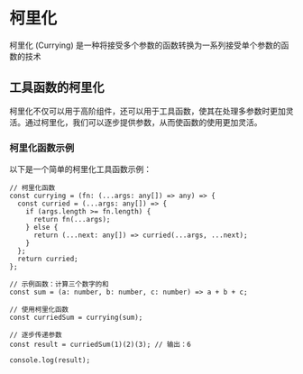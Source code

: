 # 柯里化

柯里化 (Currying) 是一种将接受多个参数的函数转换为一系列接受单个参数的函数的技术

## 工具函数的柯里化

柯里化不仅可以用于高阶组件，还可以用于工具函数，使其在处理多参数时更加灵活。通过柯里化，我们可以逐步提供参数，从而使函数的使用更加灵活。

### 柯里化函数示例

以下是一个简单的柯里化工具函数示例：

```tsx
// 柯里化函数
const currying = (fn: (...args: any[]) => any) => {
  const curried = (...args: any[]) => {
    if (args.length >= fn.length) {
      return fn(...args);
    } else {
      return (...next: any[]) => curried(...args, ...next);
    }
  };
  return curried;
};

// 示例函数：计算三个数字的和
const sum = (a: number, b: number, c: number) => a + b + c;

// 使用柯里化函数
const curriedSum = currying(sum);

// 逐步传递参数
const result = curriedSum(1)(2)(3); // 输出：6

console.log(result);
```